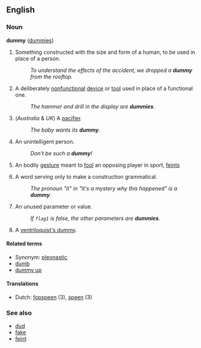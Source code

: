 ==English==
===Noun===
'''dummy''' ([[dummies]])

# Something constructed with the size and form of a human, to be used in place of a person.
#: ''To understand the effects of the accident, we dropped a '''dummy''' from the rooftop.''
# A deliberately [[nonfunctional]] [[device]] or [[tool]] used in place of a functional one.
#: ''The hammer and drill in the display are '''dummies'''.''
# (''Australia'' & ''UK'') A [[pacifier]].<!-- probably british too ...yep ;)-->
#: ''The baby wants its '''dummy'''.''
# An unintelligent person.
#: ''Don't be such a '''dummy'''!''
# <!--Dialect?--> An bodily [[gesture]] meant to [[fool]] an opposing player in sport, [[feint]]s
# {{linguistics}} A word serving only to make a construction grammatical.
#: ''The pronoun "it" in "It's a mystery why this happened" is a '''dummy'''.''
# {{complang}} An unused parameter or value.
#: ''If <code>flag1</code> is false, the other parameters are '''dummies'''.''
# A [[ventriloquist's dummy]].

====Related terms====
*Synonym: [[pleonastic]]
*[[dumb]]
*[[dummy up]]

====Translations====
*Dutch: [[fopspeen]] (3), [[speen]] (3) {{m}}

===See also===
*[[dud]]
*[[fake]]
*[[feint]]